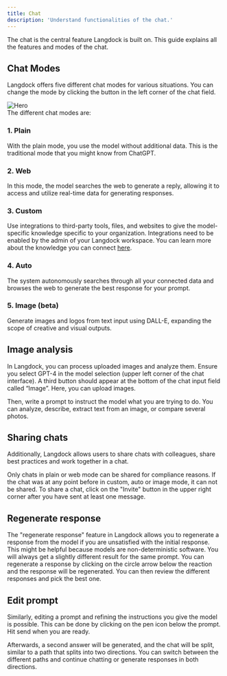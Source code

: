 ```yaml
---
title: Chat
description: 'Understand functionalities of the chat.'
---
```


The chat is the central feature Langdock is built on. This guide explains all the features and modes of the chat.

## Chat Modes
Langdock offers five different chat modes for various situations. You can change the mode by clicking the button in the left corner of the chat field.

<img src="/images/chat.jpeg" alt="Hero" />
<br />
The different chat modes are:

### 1. Plain
With the plain mode, you use the model without additional data. This is the traditional mode that you might know from ChatGPT.


### 2. Web
In this mode, the model searches the web to generate a reply, allowing it to access and utilize real-time data for generating responses.


### 3. Custom
Use integrations to third-party tools, files, and websites to give the model-specific knowledge specific to your organization. Integrations need to be enabled by the admin of your Langdock workspace. You can learn more about the knowledge you can connect [here](/integrations).


### 4. Auto
The system autonomously searches through all your connected data and browses the web to generate the best response for your prompt.


### 5. Image (beta)
Generate images and logos from text input using DALL-E, expanding the scope of creative and visual outputs.

## Image analysis
In Langdock, you can process uploaded images and analyze them. Ensure you select GPT-4 in the model selection (upper left corner of the chat interface). A third button should appear at the bottom of the chat input field called “Image”. Here, you can upload images.

Then, write a prompt to instruct the model what you are trying to do. You can analyze, describe, extract text from an image, or compare several photos.

## Sharing chats
Additionally, Langdock allows users to share chats with colleagues, share best practices and work together in a chat.

Only chats in plain or web mode can be shared for compliance reasons. If the chat was at any point before in custom, auto or image mode, it can not be shared. To share a chat, click on the "Invite" button in the upper right corner after you have sent at least one message.


## Regenerate response
The "regenerate response" feature in Langdock allows you to regenerate a response from the model if you are unsatisfied with the initial response. This might be helpful because models are non-deterministic software. You will always get a slightly different result for the same prompt. You can regenerate a response by clicking on the circle arrow below the reaction and the response will be regenerated. You can then review the different responses and pick the best one.

## Edit prompt
Similarly, editing a prompt and refining the instructions you give the model is possible. This can be done by clicking on the pen icon below the prompt. Hit send when you are ready.

Afterwards, a second answer will be generated, and the chat will be split, similar to a path that splits into two directions. You can switch between the different paths and continue chatting or generate responses in both directions.

